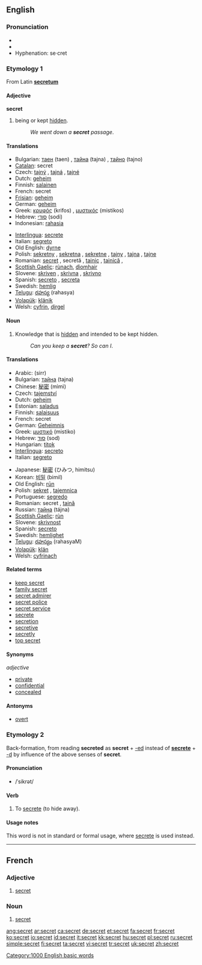 ==English==

{{rank|March|whatever|reach|670|secret|showed|ancient|parts}}

===Pronunciation===
*{{IPA|/ˈsiːkɹət/}}
*{{audio|en-us-secret.ogg|Audio (US)}}
*Hyphenation: se·cret

===Etymology 1===
From Latin '''[[secretum]]'''

====Adjective====
'''secret'''

# being or kept [[hidden]].
#:''We went down a '''secret''' passage''.

====Translations====
{{rfc-level|Translations at L3+ (AutoFormat would have corrected level of Translations)}}
{{top}}
*Bulgarian: [[таен]] (taen) {{m}}, [[тайна]] (tajna) {{f}}, [[тайно]] (tajno) {{n}}
*[[Catalan]]: secret {{m}}
*Czech: [[tajný]] {{m}}, [[tajná]] {{f}}, [[tajné]] {{n}}
*Dutch: [[geheim]]
*Finnish: [[salainen]]
*French: secret {{m}}
*[[Frisian]]: [[geheim]]
*German: [[geheim]]
*Greek: [[κρυφός]] (krifos) {{m}}, [[μυστικός]] (mistikos) {{m}}
*Hebrew: [[סודי]] (sodi)
*Indonesian: [[rahasia]]
{{mid}}
*[[Interlingua]]: [[secrete]]
*Italian: [[segreto]]
*Old English: [[dyrne]]
*Polish: [[sekretny]] {{m}}, [[sekretna]] {{m}}, [[sekretne]] {{f}}, [[tajny]] {{m}}, [[tajna]] {{f}}, [[tajne]] {{n}}
*Romanian: [[secret]] {{m}}, secretă {{f}}, [[tainic]] {{m}}, [[tainică]] {{f}},
*[[Scottish Gaelic]]: [[rùnach]], [[dìomhair]]
*Slovene: [[skriven]] {{m}}, [[skrivna]] {{f}}, [[skrivno]] {{n}}
*Spanish: [[secreto]] {{m}}, [[secreta]] {{f}}
*Swedish: [[hemlig]]
*[[Telugu]]: [[రహస్య]] (rahasya)
*[[Volapük]]: [[klänik]]
*Welsh: [[cyfrin]], [[dirgel]]
{{bottom}}

====Noun====
{{en-noun}}

# Knowledge that is [[hidden]] and intended to be kept hidden.
#:''Can you keep a '''secret'''? So can I''.

====Translations====
{{top}}
*Arabic: {{ARchar|[[سر]]}} (sirr) {{m}}
*Bulgarian: [[тайна]] (tajna) {{f}}
*Chinese: [[秘密]] (mìmì)
*Czech: [[tajemství]] {{n}}
*Dutch: [[geheim]] {{n}}
*Estonian: [[saladus]]
*Finnish: [[salaisuus]]
*French: secret {{m}}
*German: [[Geheimnis]] {{n}}
*Greek: [[μυστικό]] (mistiko) {{n}}
*Hebrew: [[סוד]] (sod) {{m}}
*Hungarian: [[titok]]
*[[Interlingua]]: [[secreto]]
*Italian: [[segreto]] {{m}}
{{mid}}
*Japanese: [[秘密]] (ひみつ, himitsu)
*Korean: [[비밀]] (bimil)
*Old English: [[run|rūn]] {{f}}
*Polish: [[sekret]] {{m}}, [[tajemnica]] {{f}}
*Portuguese: [[segredo]] {{m}}
*Romanian: secret {{n}}, [[taină]] {{f}}
*Russian: [[тайна]] (tájna) {{f}}
*[[Scottish Gaelic]]: [[rùn]] {{m}}
*Slovene: [[skrivnost]] {{f}}
*Spanish: [[secreto]] {{m}}
*Swedish: [[hemlighet]] {{c}}
*[[Telugu]]: [[రహస్యం]] (rahasyaM)
*[[Volapük]]: [[klän]]
*Welsh: [[cyfrinach]]
{{bottom}}

====Related terms====
*[[keep secret]]
*[[family secret]]
*[[secret admirer]]
*[[secret police]]
*[[secret service]]
*[[secrete]]
*[[secretion]]
*[[secretive]]
*[[secretly]]
*[[top secret]]

====Synonyms====
''adjective''
*[[private]]
*[[confidential]]
*[[concealed]]

====Antonyms====
*[[overt]]

===Etymology 2===
Back-formation, from reading '''secreted''' as '''secret''' + [[-ed]] instead of '''[[secrete]]''' + [[-d]] by influence of the above senses of '''secret'''.

====Pronunciation====
* /ˈsikrət/

====Verb====
{{en-verb}}

# To [[secrete]] (to hide away).

====Usage notes====
This word is not in standard or formal usage, where [[secrete]] is used instead.

[[Category:1000 English basic words]]

----

==French==

===Adjective===
{{fr-adj}}

# [[#Adjective|secret]]

===Noun===
{{fr-noun}}

# [[#Noun|secret]]

[[ang:secret]]
[[ar:secret]]
[[ca:secret]]
[[de:secret]]
[[et:secret]]
[[fa:secret]]
[[fr:secret]]
[[ko:secret]]
[[io:secret]]
[[id:secret]]
[[it:secret]]
[[kk:secret]]
[[hu:secret]]
[[pl:secret]]
[[ru:secret]]
[[simple:secret]]
[[fi:secret]]
[[ta:secret]]
[[vi:secret]]
[[tr:secret]]
[[uk:secret]]
[[zh:secret]]